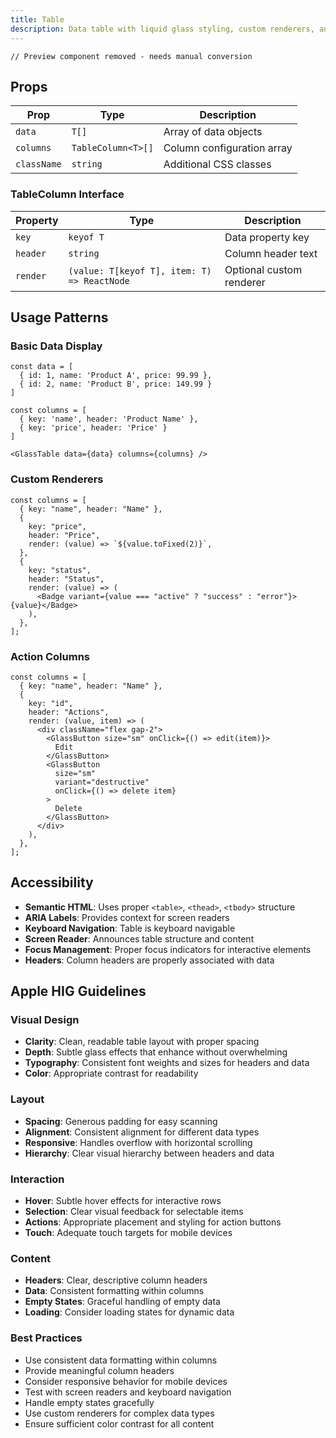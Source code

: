 ```yaml
---
title: Table
description: Data table with liquid glass styling, custom renderers, and responsive design.
---
```


```tsx
// Preview component removed - needs manual conversion
```

## Props

| Prop        | Type               | Description                |
| ----------- | ------------------ | -------------------------- |
| `data`      | `T[]`              | Array of data objects      |
| `columns`   | `TableColumn<T>[]` | Column configuration array |
| `className` | `string`           | Additional CSS classes     |

### TableColumn Interface

| Property | Type                                        | Description              |
| -------- | ------------------------------------------- | ------------------------ |
| `key`    | `keyof T`                                   | Data property key        |
| `header` | `string`                                    | Column header text       |
| `render` | `(value: T[keyof T], item: T) => ReactNode` | Optional custom renderer |

## Usage Patterns

### Basic Data Display

```tsx
const data = [
  { id: 1, name: 'Product A', price: 99.99 },
  { id: 2, name: 'Product B', price: 149.99 }
]

const columns = [
  { key: 'name', header: 'Product Name' },
  { key: 'price', header: 'Price' }
]

<GlassTable data={data} columns={columns} />
```

### Custom Renderers

```tsx
const columns = [
  { key: "name", header: "Name" },
  {
    key: "price",
    header: "Price",
    render: (value) => `${value.toFixed(2)}`,
  },
  {
    key: "status",
    header: "Status",
    render: (value) => (
      <Badge variant={value === "active" ? "success" : "error"}>{value}</Badge>
    ),
  },
];
```

### Action Columns

```tsx
const columns = [
  { key: "name", header: "Name" },
  {
    key: "id",
    header: "Actions",
    render: (value, item) => (
      <div className="flex gap-2">
        <GlassButton size="sm" onClick={() => edit(item)}>
          Edit
        </GlassButton>
        <GlassButton
          size="sm"
          variant="destructive"
          onClick={() => delete item}
        >
          Delete
        </GlassButton>
      </div>
    ),
  },
];
```

## Accessibility

- **Semantic HTML**: Uses proper `<table>`, `<thead>`, `<tbody>` structure
- **ARIA Labels**: Provides context for screen readers
- **Keyboard Navigation**: Table is keyboard navigable
- **Screen Reader**: Announces table structure and content
- **Focus Management**: Proper focus indicators for interactive elements
- **Headers**: Column headers are properly associated with data

## Apple HIG Guidelines

### Visual Design

- **Clarity**: Clean, readable table layout with proper spacing
- **Depth**: Subtle glass effects that enhance without overwhelming
- **Typography**: Consistent font weights and sizes for headers and data
- **Color**: Appropriate contrast for readability

### Layout

- **Spacing**: Generous padding for easy scanning
- **Alignment**: Consistent alignment for different data types
- **Responsive**: Handles overflow with horizontal scrolling
- **Hierarchy**: Clear visual hierarchy between headers and data

### Interaction

- **Hover**: Subtle hover effects for interactive rows
- **Selection**: Clear visual feedback for selectable items
- **Actions**: Appropriate placement and styling for action buttons
- **Touch**: Adequate touch targets for mobile devices

### Content

- **Headers**: Clear, descriptive column headers
- **Data**: Consistent formatting within columns
- **Empty States**: Graceful handling of empty data
- **Loading**: Consider loading states for dynamic data

### Best Practices

- Use consistent data formatting within columns
- Provide meaningful column headers
- Consider responsive behavior for mobile devices
- Test with screen readers and keyboard navigation
- Handle empty states gracefully
- Use custom renderers for complex data types
- Ensure sufficient color contrast for all content
